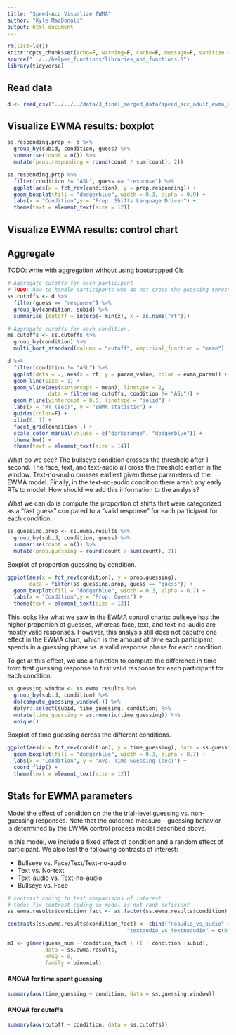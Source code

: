 ```yaml
---
title: "Speed-Acc Visualize EWMA"
author: "Kyle MacDonald"
output: html_document
---
```


```r
rm(list=ls())
knitr::opts_chunk$set(echo=F, warning=F, cache=F, message=F, sanitize = T)
source("../../helper_functions/libraries_and_functions.R")
library(tidyverse)
```

## Read data

```r
d <- read_csv("../../../data/3_final_merged_data/speed_acc_adult_ewma_results.csv")
```

## Visualize EWMA results: boxplot 

```r
ss.responding.prop <- d %>% 
  group_by(subid, condition, guess) %>% 
  summarise(count = n()) %>% 
  mutate(prop.responding = round(count / sum(count), 2))
```

```r
ss.responding.prop %>% 
  filter(condition != "ASL", guess == "response") %>% 
  ggplot(aes(x = fct_rev(condition), y = prop.responding)) +
  geom_boxplot(fill = "dodgerblue", width = 0.3, alpha = 0.9) +
  labs(x = "Condition",y = "Prop. Shifts Language Driven") +
  theme(text = element_text(size = 12))
```

## Visualize EWMA results: control chart

## Aggregate 

TODO: write with aggregation without using bootsrapped CIs

```r
# Aggregate cutoffs for each participant
# TODO: how to handle participants who do not cross the guessing threshold? (i.e., censored data)
ss.cutoffs <- d %>% 
  filter(guess == "response") %>% 
  group_by(condition, subid) %>% 
  summarise_(cutoff = interp(~ min(x), x = as.name("rt")))

# Aggregate cutoffs for each condition.
ms.cutoffs <- ss.cutoffs %>% 
  group_by(condition) %>% 
  multi_boot_standard(column = "cutoff", empirical_function = "mean")
```


```r
d %>% 
  filter(condition != "ASL") %>% 
  ggplot(data = ., aes(x = rt, y = param_value, color = ewma_param)) +
  geom_line(size = 1) +
  geom_vline(aes(xintercept = mean), linetype = 2, 
             data = filter(ms.cutoffs, condition != "ASL")) +
  geom_hline(yintercept = 0.5, linetype = "solid") +
  labs(x = "RT (sec)", y = "EWMA statistic") +
  guides(color=F) + 
  xlim(0, 1) +
  facet_grid(condition~.) +
  scale_color_manual(values = c("darkorange", "dodgerblue")) +
  theme_bw() +
  theme(text = element_text(size = 14)) 
```

What do we see? The bullseye condition crosses the threshold after 1 second. The face, text, and text-audio all cross the threshold earlier in the window. Text-no-audio crosses earliest given these parameters of the EWMA model. Finally, in the text-no-audio condition there aren't any early RTs to model. How should we add this information to the analysis?

What we can do is compute the proportion of shifts that were categorized as a "fast guess" compared to a "valid response" for each participant for each condition.

```r
ss.guessing.prop <- ss.ewma.results %>% 
  group_by(subid, condition, guess) %>% 
  summarise(count = n()) %>% 
  mutate(prop.guessing = round(count / sum(count), 2))
```

Boxplot of proportion guessing by condition.

```r
ggplot(aes(x = fct_rev(condition), y = prop.guessing), 
       data = filter(ss.guessing.prop, guess == "guess")) +
  geom_boxplot(fill = "dodgerblue", width = 0.3, alpha = 0.7) +
  labs(x = "Condition",y = "Prop. Guess") +
  theme(text = element_text(size = 12))
```

This looks like what we saw in the EWMA control charts: bullseye has the higher proportion of guesses, whereas face, text, and text-no-audio are mostly valid responses. However, this analysis still does not caputre one effect in the EWMA chart, which is the amount of *time* each participant spends in a guessing phase vs. a valid response phase for each condition.

To get at this effect, we use a function to compute the difference in time from first guessing response to first valid response for each participant for each condition. 

```r
ss.guessing.window <- ss.ewma.results %>% 
  group_by(subid, condition) %>% 
  do(compute_guessing_window(.)) %>% 
  dplyr::select(subid, time_guessing, condition) %>%
  mutate(time_guessing = as.numeric(time_guessing)) %>% 
  unique()
```

Boxplot of time guessing across the different conditions.

```r
ggplot(aes(x = fct_rev(condition), y = time_guessing), data = ss.guessing.window) +
  geom_boxplot(fill = "dodgerblue", width = 0.3, alpha = 0.7) +
  labs(x = "Condition", y = "Avg. Time Guessing (sec)") +
  coord_flip() +
  theme(text = element_text(size = 12))
```

## Stats for EWMA parameters

Model the effect of condition on the the trial-level guessing vs. non-guessing responses. Note that the outcome measure -- guessing behavior -- is determined by the EWMA control process model described above. 

In this model, we include a fixed effect of condition and a random effect of participant. We also test the following contrasts of interest: 

* Bullseye vs. Face/Text/Text-no-audio
* Text vs. No-text
* Text-audio vs. Text-no-audio
* Bullseye vs. Face

```r
# contrast coding to test comparisons of interest
# todo: fix contrast coding so model is not rank deficient
ss.ewma.results$condition_fact <- as.factor(ss.ewma.results$condition)

contrasts(ss.ewma.results$condition_fact) <- cbind("noaudio_vs_audio" = c(1, 1, 1, -3), 
                                      "textaudio_vs_textnoaudio" = c(0, 0, 1, -1))

m1 <- glmer(guess_num ~ condition_fact + (1 + condition |subid), 
            data = ss.ewma.results,
            nAGQ = 0,
            family = binomial)
```

#### ANOVA for time spent guessing

```r
summary(aov(time_guessing ~ condition, data = ss.guessing.window))
```

#### ANOVA for cutoffs

```r
summary(aov(cutoff ~ condition, data = ss.cutoffs))
```

